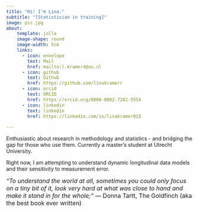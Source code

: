 ```yaml
---
title: "Hi! I'm Lina."
subtitle: "[Statistician in training]"
image: pic.jpg
about:
    template: jolla
    image-shape: round
    image-width: 5cm
    links:
      - icon: envelope
        text: Mail
        href: mailto:l.kramer4@uu.nl
      - icon: github
        text: Github
        href: https://github.com/linakramerr
      - icon: orcid
        text: ORCID
        href: https://orcid.org/0000-0002-7282-555X
      - icon: linkedin
        text: linkedin
        href: https://linkedin.com/in/linakramer015
        
---
```


Enthusiastic about research in methodology and statistics - and bridging the gap for those who use them. Currently a master's student at Utrecht University. 

Right now, I am attempting to understand dynamic longitudinal data models and their sensitivity to measurement error.


<font size="3"> *“To understand the world at all, sometimes you could only focus on a tiny bit of it, look very hard at what was close to hand and make it stand in for the whole;”*
― Donna Tartt, The Goldfinch (aka the best book ever written)</font> 
